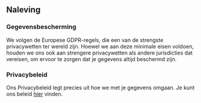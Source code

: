 ## Naleving

### Gegevensbescherming

We volgen de Europese GDPR-regels, die een van de strengste privacywetten ter wereld zijn.
Hoewel we aan deze minimale eisen voldoen, houden we ons ook aan strengere privacywetten als andere jurisdicties dat vereisen, om ervoor te zorgen dat je gegevens altijd beschermd zijn.

### Privacybeleid

Ons Privacybeleid legt precies uit hoe we met je gegevens omgaan.
Je kunt ons beleid [hier](https://welcome.alkem.io/privacy/) vinden.
